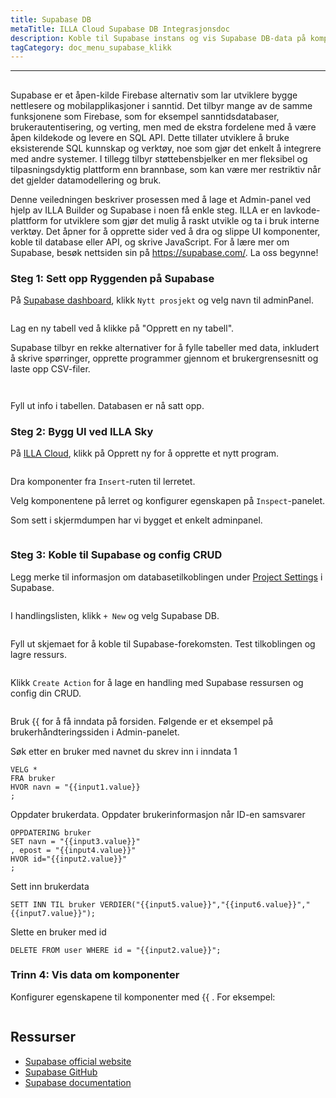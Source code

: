 ```yaml
---
title: Supabase DB
metaTitle: ILLA Cloud Supabase DB Integrasjonsdoc
description: Koble til Supabase instans og vis Supabase DB-data på komponenter
tagCategory: doc_menu_supabase_klikk
---
```


* * *

## <Heading hidden>Supabase DB</Heading>

Supabase er et åpen-kilde Firebase alternativ som lar utviklere bygge nettlesere og mobilapplikasjoner i sanntid. Det tilbyr mange av de samme funksjonene som Firebase, som for eksempel sanntidsdatabaser, brukerautentisering, og verting, men med de ekstra fordelene med å være åpen kildekode og levere en SQL API. Dette tillater utviklere å bruke eksisterende SQL kunnskap og verktøy, noe som gjør det enkelt å integrere med andre systemer. I tillegg tilbyr støttebensbjelker en mer fleksibel og tilpasningsdyktig plattform enn brannbase, som kan være mer restriktiv når det gjelder datamodellering og bruk.

Denne veiledningen beskriver prosessen med å lage et Admin-panel ved hjelp av ILLA Builder og Supabase i noen få enkle steg. ILLA er en lavkode-plattform for utviklere som gjør det mulig å raskt utvikle og ta i bruk interne verktøy. Det åpner for å opprette sider ved å dra og slippe UI komponenter, koble til database eller API, og skrive JavaScript. For å lære mer om Supabase, besøk nettsiden sin på <https://supabase.com/>. La oss begynne!

### Steg 1: Sett opp Ryggenden på Supabase

På [Supabase dashboard](https://app.supabase.com/projects), klikk `Nytt prosjekt` og velg navn til adminPanel.

<img
  src='https://cdn.illacloud.com/official-website/img/docs/assemble/supabase1.png'
  alt=""
/>

Lag en ny tabell ved å klikke på "Opprett en ny tabell".

Supabase tilbyr en rekke alternativer for å fylle tabeller med data, inkludert å skrive spørringer, opprette programmer gjennom et brukergrensesnitt og laste opp CSV-filer.

<img
  src='https://cdn.illacloud.com/official-website/img/docs/assemble/supabase2.png'
  alt=""
/>

<img
  src='https://cdn.illacloud.com/official-website/img/docs/assemble/supabase3.png'
  alt=""
/>

Fyll ut info i tabellen. Databasen er nå satt opp.

### Steg 2: Bygg UI ved ILLA Sky

På [ILLA Cloud](https://cloud.illacloud.com), klikk på Opprett ny for å opprette et nytt program.

<img
  src='https://cdn.illacloud.com/official-website/img/docs/assemble/supabase4.png'
  alt=""
/>

Dra komponenter fra `Insert`-ruten til lerretet.

Velg komponentene på lerret og konfigurer egenskapen på `Inspect`-panelet.

Som sett i skjermdumpen har vi bygget et enkelt adminpanel.

<img
  src='https://cdn.illacloud.com/official-website/img/docs/assemble/supabase5.png'
  alt=""
/>

### Steg 3: Koble til Supabase og config CRUD

Legg merke til informasjon om databasetilkoblingen under [Project Settings](https://app.supabase.com/project/hdcfnsxpwwgboqomdrhp/settings/database) i Supabase.

<img
  src='https://cdn.illacloud.com/official-website/img/docs/assemble/supabase6.png'
  alt=""
/>

I handlingslisten, klikk `+ New` og velg Supabase DB.

<img
  src='https://cdn.illacloud.com/official-website/img/docs/assemble/supabase7.png'
  alt=""
/>

Fyll ut skjemaet for å koble til Supabase-forekomsten. Test tilkoblingen og lagre ressurs.

<img
  src='https://cdn.illacloud.com/official-website/img/docs/assemble/supabase8.png'
  alt=""
/>

Klikk `Create Action` for å lage en handling med Supabase ressursen og config din CRUD.

<img
  src='https://cdn.illacloud.com/official-website/img/docs/assemble/supabase9.png'
  alt=""
/>

Bruk {{ for å få inndata på forsiden. Følgende er et eksempel på brukerhåndteringssiden i Admin-panelet.

Søk etter en bruker med navnet du skrev inn i inndata 1

```
VELG *
FRA bruker
HVOR navn = "{{input1.value}}
;
```

Oppdater brukerdata. Oppdater brukerinformasjon når ID-en samsvarer

```
OPPDATERING bruker
SET navn = "{{input3.value}}"
, epost = "{{input4.value}}"
HVOR id="{{input2.value}}"
;
```

Sett inn brukerdata

```
SETT INN TIL bruker VERDIER("{{input5.value}}","{{input6.value}}","{{input7.value}}");
```

Slette en bruker med id

```
DELETE FROM user WHERE id = "{{input2.value}}";
```

### Trinn 4: Vis data om komponenter

Konfigurer egenskapene til komponenter med {{ . For eksempel:

<img
  src='https://cdn.illacloud.com/official-website/img/docs/assemble/supabase10.png'
  alt=""
/>

## Ressurser

-   [Supabase official website](https://supabase.com/)
-   [Supabase GitHub](https://github.com/supabase/supabase)
-   [Supabase documentation](https://supabase.com/docs)
